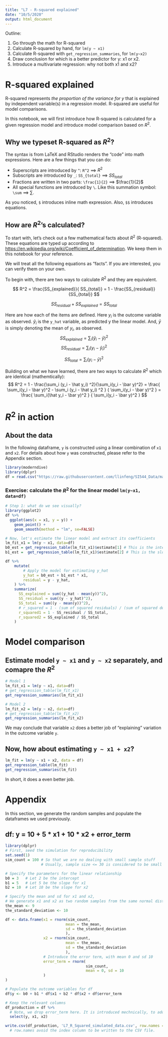 ```yaml
---
title: "L7 - R-squared explained"
date: "10/5/2020"
output: html_document
---
```


Outline:

1. Go through the math for R-squared
2. Calculate R-squared by hand, for `lm(y ~ x1)`
3. Calculate R-squared with `get_regression_summaries`, for `lm(y~x2)`
4. Draw conclusion for which is a better predictor for y: x1 or x2.
5. Introduce a multivariate regression: why not both x1 and x2?

# R-squared explained
R-squared represents _the proportion of the variance for $y$_ that is explained
by independent variable(s) in a regression model. R-squared are useful for model
comparisons.

In this notebook, we will first introduce how R-squared is calculated for a
given regression model and introduce model comparison based on $R^2$.


## Why we typeset R-squared as $R^2$?
The syntax is from LaTeX and RStudio renders the "code" into math expressions. Here are a few things that you can do:

* Superscripts are introduced by `^`: `R^2` ==> $R^2$
* Subscripts are introduced by `_`: `SS_{total}` ==> $SS_{total}$
* Fractions are written in two parts: `\frac{1}{2}` ==> $\frac{1}{2}$
* All special functions are introduced by `\`. Like this summation symbol:
  `\sum` ==> $\sum$.

As you noticed, `$` introduces inline math expression. Also, `$$` introduces
equations.

## How are $R^2$'s calculated?

To start with, let's check out a few mathematical facts about $R^2$ (R-squared). These equations are typed up according to <https://en.wikipedia.org/wiki/Coefficient_of_determination>. We keep them in this notebook for your reference.

We will treat all the following equations as "facts". If you are interested, you can verify them on your own.

To begin with, there are two ways to calculate $R^2$ and they are equivalent.

$$
R^2 = \frac{SS_{explained}}{ SS_{total}} = 1 - \frac{SS_{residual}}{SS_{total}}
$$


$$SS_{residual} + SS_{explained} = SS_{total}$$

Here are how each of the items are defined. Here $y_i$ is the outcome variable as observed. $\hat y_i$ is the `y_hat` variable, as predicted y the linear model. And, $\bar y$ is simply denoting the mean of $y_i$, as observed.
$$
SS_{explained} =  \sum_i(\hat y_i - \bar y)^2
$$
$$
SS_{residual} = \sum_i (y_i - \hat y_i) ^2
$$

$$
SS_{total} =  \sum_i(y_i - \bar y)^2
$$

Building on what we have learned, there are two ways to calculate $R^2$ which are identical (mathemtically):
$$
R^2 = 1 - \frac{\sum_i (y_i - \hat y_i) ^2}{\sum_i(y_i - \bar y)^2}
   = \frac{
     \sum_i(y_i - \bar y)^2 - \sum_i (y_i - \hat y_i) ^2
   }
   {
     \sum_i(y_i - \bar y)^2
   }
   = \frac{
     \sum_i(\hat y_i - \bar y)^2
   }
   {
     \sum_i(y_i - \bar y)^2
   }
$$

# $R^2$ in action

## About the data
In the following dataframe, `y` is constructed using a linear combination of `x1` and `x2`. For details about how `y` was constructed, please refer to the Appendix section.

```r
library(moderndive)
library(dplyr)
df = read.csv("https://raw.githubusercontent.com/llinfeng/SI544_Data/master/L7_R_Squared_simulated_data.csv")
```

### Exercise: calculate the $R^2$ for the linear model `lm(y~x1, data=df)`
```r
# Step 1: what do we see visually?
library(ggplot2)
df %>%
  ggplot(aes(x = x1, y = y)) +
    geom_point() +
    geom_smooth(method = "lm", se=FALSE)
```


```r
# Now, let's estimate the linear model and extract its coefficients
lm_fit_x1 = lm(y ~ x1, data=df)
b0_est = get_regression_table(lm_fit_x1)$estimate[1] # This is the intercept
b1_est =  get_regression_table(lm_fit_x1)$estimate[2] # This is the slope for x1

df %>%
    mutate(
        # Apply the model for estimating y_hat
        y_hat = b0_est + b1_est * x1,
        residual = y - y_hat,
    ) %>%
    summarize(
      SS_explained = sum((y_hat - mean(y))^2),
      SS_residual = sum((y - y_hat)^2),
      SS_total = sum((y - mean(y))^2),
      # r_squared = 1 - (sum of squared residuals) / (sum of squared deviation from the mean)
      r_squared1 = 1 - SS_residual / SS_total,
      r_squared2 = SS_explained / SS_total
    )
```

# Model comparison

## Estimate model `y ~ x1` and `y ~ x2` separately, and comapre the $R^2$

```r
# Model 1
lm_fit_x1 = lm(y ~ x1, data=df)
# get_regression_table(lm_fit_x1)
get_regression_summaries(lm_fit_x1)
```

```r
# Model 2
lm_fit_x2 = lm(y ~ x2, data=df)
# get_regression_table(lm_fit_x2)
get_regression_summaries(lm_fit_x2)
```

We may conclude that variable `x2` does a better job of "explaining" variation in the outcome variable `y`.

## Now, how about estimating `y ~ x1 + x2`?
```r
lm_fit = lm(y ~ x1 + x2, data = df)
get_regression_table(lm_fit)
get_regression_summaries(lm_fit)
```
In short, it does a even better job.



# Appendix
In this section, we generate the random samples and populate the dataframes we used previously.


## df: y = 10 + 5 * x1 + 10 * x2 + error_term
```r
library(dplyr)
# First, seed the simulation for reproducibility 
set.seed(1)
sim_count = 100 # So that we are no dealing with small sample stuff
                # Usually, sample size <= 30 is considered to be small sample

# Specify the parameters for the linear relationship
b0 = 3   # Let 2 be the intercept
b1 = 5   # Let 5 be the slope for x1
b2 = 10  # Let 10 be the slope for x2

# Specify the mean and sd for x1 and x2, 
# We generate x1 and x2 as two random samples from the same normal distribution 
the_mean <- 9
the_standard_deviation <- 10

df <- data.frame(x1 = rnorm(sim_count,
                           mean = the_mean, 
                           sd = the_standard_deviation 
                           ),
                 x2 = rnorm(sim_count,
                           mean = the_mean, 
                           sd = the_standard_deviation 
                           ),
                 # Introduce the error term, with mean 0 and sd 10
                 error_term = rnorm(
                                    sim_count,
                                    mean = 0, sd = 10
                 )
)

# Populate the outcome variables for df
df$y <- b0 + b1 * df$x1 + b2 * df$x2 + df$error_term

# Keep the relevant columns
df_production = df %>%
  # Note, we drop error_term here. It is introduced mechnically, to add variation to y.
  select(y, x1, x2)

write.csv(df_production, 'L7_R_Squared_simulated_data.csv', row.names = FALSE)
  # row.names avoid the index column to be written to the CSV file.
```
